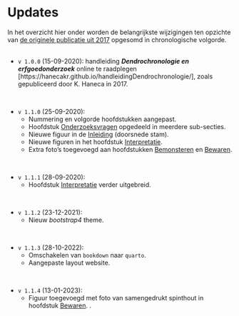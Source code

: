 # Updates {-}

In het overzicht hier onder worden de belangrijkste wijzigingen ten opzichte van [de originele publicatie uit 2017](https://oar.onroerenderfgoed.be/item/437) opgesomd in chronologische volgorde.
<br/>
<br/>

- `v 1.0.0` (15-09-2020): handleiding ***Dendrochronologie en  erfgoedonderzoek*** online te raadplegen [https://hanecakr.github.io/handleidingDendrochronologie/], zoals gepubliceerd door K. Haneca in 2017.

<br/>

- `v 1.1.0` (25-09-2020): 
    - Nummering en volgorde hoofdstukken aangepast.
    - Hoofdstuk [Onderzoeksvragen](#onderzoeksvragen) opgedeeld in meerdere sub-secties.
    - Nieuwe figuur in de [Inleiding](#intro) (doorsnede stam).
    - Nieuwe figuren in het hoofdstuk [Interpretatie](#interpretatie).
    - Extra foto's toegevoegd aan hoofdstukken [Bemonsteren](#bemonsteren) en [Bewaren](#bewaren).
    
<br/>

- `v 1.1.1` (28-09-2020): 
    - Hoofdstuk [Interpretatie](#interpretatie) verder uitgebreid.

<br/>

- `v 1.1.2` (23-12-2021):
    - Nieuw *bootstrap4* theme.

<br/>

- `v 1.1.3` (28-10-2022):
    - Omschakelen van `bookdown` naar `quarto`.
    - Aangepaste layout website.
    
<br/>

- `v 1.1.4` (13-01-2023):
    - Figuur toegevoegd met foto van samengedrukt spinthout in hoofdstuk [Bewaren](#bewaren).
.